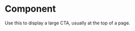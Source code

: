 
<Meta title="Components/Molecules/Hero" component={Hero} />

# Component

Use this to display a large CTA, usually at the top of a page.

<Canvas>
  <Story name="Component">
    <Hero
      subtitle="Check it out"
      title="New Designs"
      body="Our amazing new design is here! Get it while it's hot, it won't be hot for long... uh oh, already cooling."
      backgroundImage="https://images.unsplash.com/photo-1610991149688-c1321006bcc1?ixid=MXwxMjA3fDB8MHxwaG90by1wYWdlfHx8fGVufDB8fHw%3D&ixlib=rb-1.2.1&auto=format&fit=crop&w=1110&q=60"
    />
  </Story>
</Canvas>
